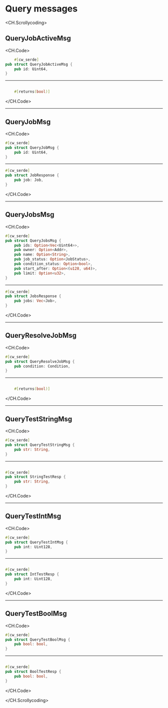 # Query messages

<CH.Scrollycoding>

## QueryJobActiveMsg

<CH.Code>

```rust Rust-struct
    #[cw_serde]
pub struct QueryJobActiveMsg {
    pub id: Uint64,
}

```

---

```rust Response

    #[returns(bool)]

```

</CH.Code>

---

## QueryJobMsg

<CH.Code>



```rust Rust-struct
#[cw_serde]
pub struct QueryJobMsg {
    pub id: Uint64,
}
```

---

```rust Response
#[cw_serde]
pub struct JobResponse {
    pub job: Job,
}

```

</CH.Code>

---

## QueryJobsMsg

<CH.Code>

```rust Rust-struct
#[cw_serde]
pub struct QueryJobsMsg {
    pub ids: Option<Vec<Uint64>>,
    pub owner: Option<Addr>,
    pub name: Option<String>,
    pub job_status: Option<JobStatus>,
    pub condition_status: Option<bool>,
    pub start_after: Option<(u128, u64)>,
    pub limit: Option<u32>,
}
```

---

```rust Response
#[cw_serde]
pub struct JobsResponse {
    pub jobs: Vec<Job>,
}

```

</CH.Code>

---

## QueryResolveJobMsg

<CH.Code>

```rust Rust-struct
#[cw_serde]
pub struct QueryResolveJobMsg {
    pub condition: Condition,
}
```

---

```rust Response

    #[returns(bool)]

```


</CH.Code>

---

## QueryTestStringMsg

<CH.Code>

```rust Rust-struct
#[cw_serde]
pub struct QueryTestStringMsg {
    pub str: String,
}
```

---

```rust Response

#[cw_serde]
pub struct StringTestResp {
    pub str: String,
}

```

</CH.Code>

---

## QueryTestIntMsg

<CH.Code>


```rust Rust-struct
#[cw_serde]
pub struct QueryTestIntMsg {
    pub int: Uint128,
}
```

---

```rust Response

#[cw_serde]
pub struct IntTestResp {
    pub int: Uint128,
}

```


</CH.Code>

---

## QueryTestBoolMsg

<CH.Code>


```rust Rust-struct
#[cw_serde]
pub struct QueryTestBoolMsg {
    pub bool: bool,
}
```

---

```rust Response

#[cw_serde]
pub struct BoolTestResp {
    pub bool: bool,
}

```


</CH.Code>

</CH.Scrollycoding>

